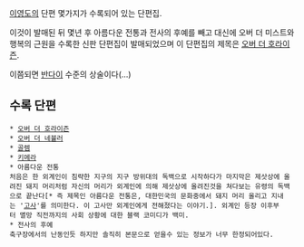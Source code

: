 [[이영도]]의 단편 몇가지가 수록되어 있는 단편집. 

이것이 발매된 뒤 몇년 후 아름다운 전통과 전사의 후예를 빼고 대신에 오버 더 미스트와 행복의 근원을 수록한 신판 단편집이 발매되었으며 이 단편집의 제목은 [[오버 더 호라이즌]].

이쯤되면 [[반다이]] 수준의 상술이다(...)

== 수록 단편 ==
 * [[오버 더 호라이즌]]
 * [[오버 더 네뷸러]]
 * [[골렘]]
 * [[키메라]]
 * 아름다운 전통
 처음은 한 외계인이 침략한 지구의 지구 방위대의 독백으로 시작하다가 마지막은 제삿상에 올려진 돼지 머리처럼 자신의 머리가 외계인에 의해 제삿상에 올려진것을 쳐다보는 유령의 독백으로 끝난다[* 즉 제목인 아름다운 전통은, 대한민국의 문화중에서 돼지 머리 올리고 지내는 '[[고사]]'를 의미한다. 이 고사만 외계인에게 전해졌다는 이야기.]. 외계인 등장 이후부터 멸망 직전까지의 사회 상황에 대한 블랙 코미디가 백미.
 * 전사의 후예
 축구장에서의 난동인듯 하지만 솔직히 본문으로 얻을수 있는 정보가 너무 한정되어있다.
